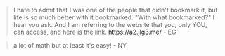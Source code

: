 > I hate to admit that I was one of the people that didn't bookmark it, but life is so much better with it bookmarked. "With what bookmarked?" I hear you ask. And I am referring to the website that you, only YOU, can access, and here is the link. https://a2.jlg3.me/ - EG

> a lot of math but at least it's easy! - NY
